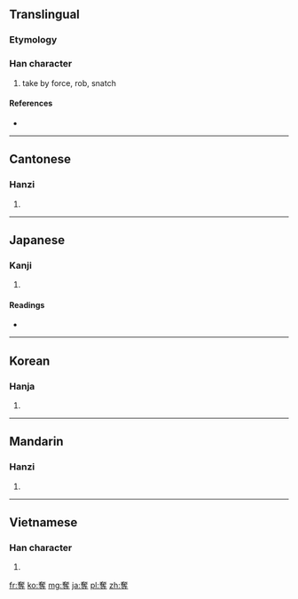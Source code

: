 {{also|夺}}
==Translingual==

===Etymology===
{{Han compound|奞|又|t1=bird|t2=hand|ls=ic}}

===Han character===
{{Han char|rn=37|rad=大|as=11|sn=14|four=4034<sub>1</sub>|canj=大人土戈 (KOGI)}}

# take by force, rob, snatch

====References====
* {{Han ref|kx=0253.250|dkj=05994|dj=0515.210|hdz=10547.140|uh=596A|ud=22890|bh=B9DC|bd=47580}}

----

==Cantonese==

===Hanzi===
{{yue-hanzi|jyut=|y=dyut6|sim=夺}}

# {{defn|lang=yue|sort=大11}}

----

==Japanese==

===Kanji===
{{ja-kanji|grade=c|rs=大11}}

# {{defn|lang=ja|sort=大11}}

====Readings====
* {{ja-readings|on=[[だつ]] (datsu)|kun=[[うばう]] (ubau)}}

----

==Korean==

===Hanja===
{{ko-hanja|hangeul=탈|rv=tal|mr=t'al}}

# {{defn|lang=ko|sort=大11}}

----

==Mandarin==

===Hanzi===
{{cmn-hanzi|sim=夺|pin=[[duó]] ([[duo2]])|wg=to<sup>2</sup>}}

# {{defn|lang=cmn|sort=大11}}

----

==Vietnamese==

===Han character===
{{vi-hantu|[[đoạt]], [[sáo]], [[xạo]]|rs=大11}}

# {{defn|lang=vi|sort=大11}}

[[fr:奪]]
[[ko:奪]]
[[mg:奪]]
[[ja:奪]]
[[pl:奪]]
[[zh:奪]]